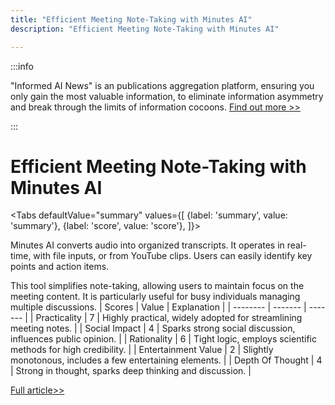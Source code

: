 ```yaml
---
title: "Efficient Meeting Note-Taking with Minutes AI"
description: "Efficient Meeting Note-Taking with Minutes AI"

---
```



:::info

"Informed AI News" is an publications aggregation platform, ensuring you only gain the most valuable information, to eliminate information asymmetry and break through the limits of information cocoons.  [Find out more >>](/)

:::

# Efficient Meeting Note-Taking with Minutes AI


<Tabs
	defaultValue="summary"
	values={[
	{label: 'summary', value: 'summary'},
	{label: 'score', value: 'score'},
]}>
<TabItem value="summary">


Minutes AI converts audio into organized transcripts. It operates in real-time, with file inputs, or from YouTube clips. Users can easily identify key points and action items.

This tool simplifies note-taking, allowing users to maintain focus on the meeting content. It is particularly useful for busy individuals managing multiple discussions.
</TabItem>
<TabItem value="score">
	| Scores     | Value   | Explanation |
	| -------- | ------- | ------- |
	| Practicality  | 7    | Highly practical, widely adopted for streamlining meeting notes.    |
	| Social Impact | 4     | Sparks strong social discussion, influences public opinion.    |
	| Rationality    | 6    | Tight logic, employs scientific methods for high credibility.    |
	| Entertainment Value    | 2    | Slightly monotonous, includes a few entertaining elements.    |
	| Depth Of Thought    | 4    | Strong in thought, sparks deep thinking and discussion.    |
</TabItem>
</Tabs>

[Full article>>](https://www.producthunt.com/posts/minutes-ai-meeting-notes-transcripts)
